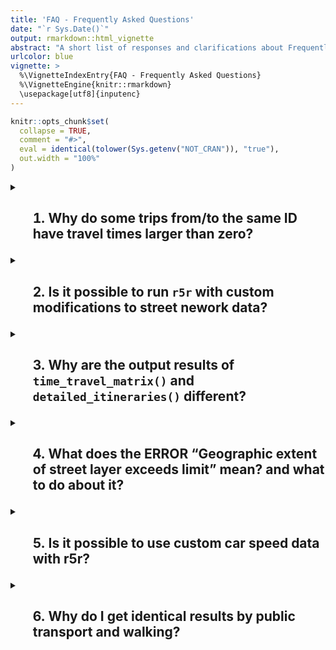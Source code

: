 ```yaml
---
title: 'FAQ - Frequently Asked Questions'
date: "`r Sys.Date()`"
output: rmarkdown::html_vignette
abstract: "A short list of responses and clarifications about Frequently Asked Questions from r5r users."
urlcolor: blue
vignette: >
  %\VignetteIndexEntry{FAQ - Frequently Asked Questions} 
  %\VignetteEngine{knitr::rmarkdown} 
  \usepackage[utf8]{inputenc}
---
```


```r
knitr::opts_chunk$set(
  collapse = TRUE,
  comment = "#>",
  eval = identical(tolower(Sys.getenv("NOT_CRAN")), "true"),
  out.width = "100%"
)

```
<details>
  <summary><h2>1. Why do some trips from/to the same ID have travel times larger than zero?</summary></h2>

> This can happen when the input point is distant to any routable road segment. In this case, R5 will snap the point to the closes road segment that can be traversed with the selected transport mode, and it will consider that the person would walk in Euclidean distance from the input point to the snapped location. So R5 is accounting for this walking time "as the crow flies" in the routing.

</details>




<details>
  <summary><h2>2. Is it possible to run `r5r` with custom modifications to street nework data?</summary></h2>

> It is possible to edit the OpenStreetMap `.pbf` file before using it in `r5r` for example to remove or add roads, change speeds etc etc. To to this, you can edit the `.pbf` file with [JOSM (https://wiki.openstreetmap.org/wiki/JOSM)](https://wiki.openstreetmap.org/wiki/JOSM). Mind you that the the OpenStreetMap tags can be changed but they cannot be removed from the data.

</details>




<details>
  <summary><h2>3. Why are the output results of `time_travel_matrix()` and `detailed_itineraries()` different?</summary></h2>
  
> The functions `time_travel_matrix()` (and `expanded_time_travel_matrix`) and `detailed_itineraries()` use different routing algorithms, as explained in the documentation of these functions. As such, we advise not to use or combine the output of these functions.

</details>




<details>
  <summary><h2>4. What does the ERROR "Geographic extent of street layer exceeds limit" mean? and what to do about it?</summary></h2>

> If you an error message says something like: *"Geographic extent of street layer (5315196 km2) exceeds limit of 975000 km2"*. This means the your study area is too large. Unfortunately, this is a limit hardcoded upstream in R5 so we cannot change it in r5r. The advised **solution** here would be to reduce the extent of the `OpenStreetMap.pbf` to a smaller area of interest. One can do this using the [Osmosis](https://wiki.openstreetmap.org/wiki/Osmosis) software. The code below illustrates how to do this by calling Osmisis from within R. You need to donwload the `osmosis` to your computer. The latest releases can be downloaded from [here](https://github.com/openstreetmap/osmosis/releases). Next, you can use this step-by-step below:

```
# get the bounding box of your study area
study_area_polygon <- geobr::read_state(code_state = "ES")
area_bbox <- sf::st_bbox(study_area_polygon)

# input: the path to osmosis and the large pbf file in your local computer
osmosis_path <- "./osmosis_dir/bin/osmosis.bat"
large_pbf_path <- "./project_dir/large.pbf"

# path where you want to save the smaller .pbf file
smaller_pbf <-"./project_dir/smaller.pbf"

# prepare call to osmosis
osmosis_cmd <- sprintf("%s --read-pbf %s --bounding-box left=%s bottom=%s right=%s top=%s --write-pbf %s",
                       osmosis_path, large_pbf_path, 
                       area_bbox@xmin, area_bbox@ymin, area_bbox@xmax, area_bbox@ymax,
                       smaller_pbf)

# call to osmosis
shell(osmosis_cmd, translate = TRUE)
```
</details>




<details>
  <summary><h2>5. Is it possible to use custom car speed data with r5r?</summary></h2>

> By default, R5 considers the max speed limit of each road as set in OpenStreetMap data. Unfortunately, there is currently no easy way to change the car speeds of road segments from within R. Although you could probably do that by editing the osm.pbf file using other programs. See issue [#289](https://github.com/ipeaGIT/r5r/issues/289).

</details>




<details>
  <summary><h2>6. Why do I get identical results by public transport and walking?</summary></h2>

> If your travel time / accessibility results that are identical for public transport and walking, it is probably because R5 did not detect the public transport network for your requested trip. This is likely to occur in case you set a `departure_datetime` outside the calendar of public transport operations in your GTFS data. Check the `calendar.txt` file in your gtfs.zip feed. Alternatively, this could occur because there is no public transport trip option that would be faster than walking for the given origin-destination pair you queried.

</details>

